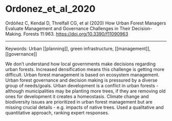# Ordonez_et_al_2020  

Ordóñez C, Kendal D, Threlfall CG, et al (2020) How Urban Forest Managers Evaluate Management and Governance Challenges in Their Decision-Making. Forests 11:963. <https://doi.org/10.3390/f11090963>


---

Keywords: Urban [[planning]], green infrastructure, [[management]], [[governance]]	

We don't understand how local governments make decisions regarding urban forests. Increased densification means this challenge is getting more difficult. Urban forest management is based on ecosystem management.  Urban forest governance and decision making is pressured by a diverse group of needs/goals. Urban development is a conflict in urban forests - although municipalities may be planting more trees, if they are removing old ones for development it creates a homeostasis. Climate change and biodiversity issues are prioritized in urban forest management but are missing crucial details - e.g. impacts of native trees. Used a qualitative and quantitative approach, ranking expert responses. 
